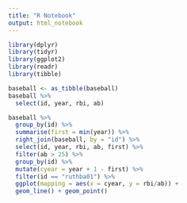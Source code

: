 ```yaml
---
title: "R Notebook"
output: html_notebook
---
```

```r
library(dplyr)
library(tidyr)
library(ggplot2)
library(readr)
library(tibble)
```


```r
baseball <- as_tibble(baseball)
baseball %>%
  select(id, year, rbi, ab)
```

```r
baseball %>%
  group_by(id) %>%
  summarise(first = min(year)) %>%
  right_join(baseball, by = "id") %>%
  select(id, year, rbi, ab, first) %>%
  filter(ab > 25) %>%
  group_by(id) %>%
  mutate(cyear = year + 1 - first) %>%
  filter(id == "ruthba01") %>%
  ggplot(mapping = aes(x = cyear, y = rbi/ab)) +
  geom_line() + geom_point()
```

